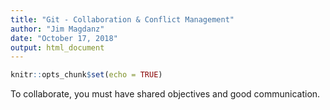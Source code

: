 ```yaml
---
title: "Git - Collaboration & Conflict Management"
author: "Jim Magdanz"
date: "October 17, 2018"
output: html_document
---
```


```r
knitr::opts_chunk$set(echo = TRUE)
```

To collaborate, you must have shared objectives and good communication.